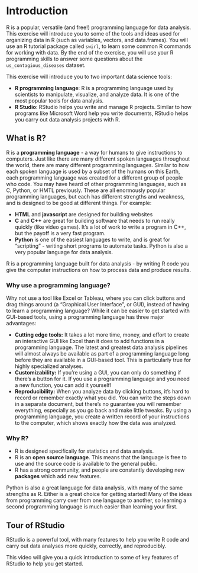 # Introduction

R is a popular, versatile (and free!) programming language for data analysis.  This exercise will introduce you to some of the tools and ideas used for organizing data in R (such as variables, vectors, and data.frames). You will use an R tutorial package called `swirl`, to learn some common R commands for working with data. By the end of the exercise, you will use your R programming skills to answer some questions about the `us_contagious_diseases` dataset.

This exercise will introduce you to two important data science tools:

- **R programming language**: R is a programming language used by scientists to manipulate, visualize, and analyze data.  It is one of the most popular tools for data analysis.
- **R Studio**:  RStudio helps you write and manage R projects.  Similar to how programs like Microsoft Word help you write documents, RStudio helps you carry out data analysis projects with R.

## What is R?

R is a **programming language** - a way for humans to give instructions to computers.  Just like there are many different spoken languages throughout the world, there are many different programming languages. Similar to how each spoken language is used by a subset of the humans on this Earth, each programming language was created for a different group of people who code. You may have heard of other programming languages, such as C, Python, or HMTL previously. These are all enormously popular programming languages, but each has different strengths and weakness, and is designed to be good at different things. For example:

- **HTML** and **javascript** are designed for building websites
- **C** and **C++** are great for building software that needs to run really quickly (like video games).  It's a lot of work to write a program in C++, but the payoff is a very fast program.
- **Python** is one of the easiest languages to write, and is great for "scripting" - writing short programs to automate tasks.  Python is also a very popular language for data analysis.

R is a programming language built for data analysis - by writing R code you give the computer instructions on how to process data and produce results.

### Why use a programming language?

Why not use a tool like Excel or Tableau, where you can click buttons and drag things around (a "Graphical User Interface", or GUI), instead of having to learn a programming language?  While it can be easier to get started with GUI-based tools, using a programming language has three major advantages:

- **Cutting edge tools:** It takes a lot more time, money, and effort to create an interactive GUI like Excel than it does to add functions in a programming language.  The latest and greatest data analysis pipelines will almost always be available as part of a programming language long before they are available in a GUI-based tool.  This is particularly true for highly specialized analyses.
- **Customizability:** If you're using a GUI, you can only do something if there's a button for it.  If you use a programming language and you need a new function, you can add it yourself!
- **Reproducibility:** When you analyze data by clicking buttons, it's hard to record or remember exactly what you did.  You can write the steps down in a separate document, but there's no guarantee you will remember everything, especially as you go back and make little tweaks.  By using a programming language, you create a written record of your instructions to the computer, which shows exactly how the data was analyzed.

### Why R?

- R is designed specifically for statistics and data analysis.
- R is an **open source language**. This means that the language is free to use and the source code is available to the general public.
- R has a strong community, and people are constantly developing new **packages** which add new features.

Python is also a great language for data analysis, with many of the same strengths as R.  Either is a great choice for getting started!  Many of the ideas from programming carry over from one language to another, so learning a second programming language is much easier than learning your first.

## Tour of RStudio

RStudio is a powerful tool, with many features to help you write R code and carry out data analyses more quickly, correctly, and reproducibly.

This video will give you a quick introduction to some of key features of RStudio to help you get started.
